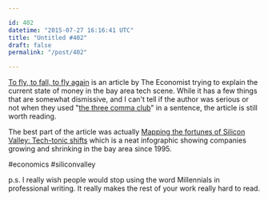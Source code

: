 ```yaml
---

id: 402
datetime: "2015-07-27 16:16:41 UTC"
title: "Untitled #402"
draft: false
permalink: "/post/402"

---
```


[To fly, to fall, to fly again](http://www.economist.com/news/briefing/21659722-tech-boom-may-get-bumpy-it-will-not-end-repeat-dotcom-crash-fly?fsrc=email_to_a_friend) is an article by The Economist trying to explain the current state of money in the bay area tech scene. While it has a few things that are somewhat dismissive, and I can't tell if the author was serious or not when they used "[the three comma club](https://www.youtube.com/watch?v=xzMUrB-Um1Y)" in a sentence, the article is still worth reading. 

The best part of the article was actually [Mapping the fortunes of Silicon Valley: Tech-tonic shifts](http://www.economist.com/blogs/graphicdetail/2015/07/daily-chart-mapping-fortunes-silicon-valley) which is a neat infographic showing companies growing and shrinking in the bay area since 1995.

#economics #siliconvalley

p.s. I really wish people would stop using the word Millennials in professional writing. It really makes the rest of your work really hard to read.

